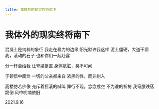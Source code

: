 ```yaml
---
title: 我体外的现实终将南下
---
```


<div style={{ textAlign: "center" }}>

# 我体外的现实终将南下

<div style={{ whiteSpace: "pre-line"}}>

混凝土是纳粹的象征
我走在暴力的边缘
阳光默许我这样
泥土僵硬，大道干涸
我，滚动的石子
也和你们一起赴宴

分一杯羹给我
让脊梁挺直
身体肮脏，臭不可闻

于顿悟中腐烂
一切的父亲都来自
浓黑的性，而非刺入

高楼仿若佛像
充斥着摇滚的喊叫
罪行不现，念念成空
不为谁的祈祷
我弯腰跌落跪倒
风中呢喃依旧

2021.9.16

</div>
</div>
